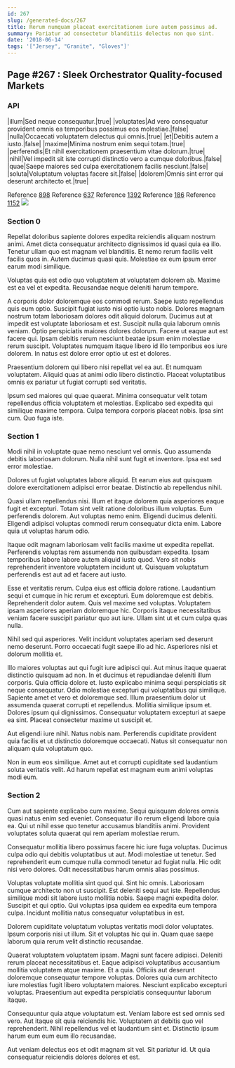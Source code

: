 ```yaml
---
id: 267
slug: /generated-docs/267
title: Rerum numquam placeat exercitationem iure autem possimus ad.
summary: Pariatur ad consectetur blanditiis delectus non quo sint.
date: '2018-06-14'
tags: '["Jersey", "Granite", "Gloves"]'
---
```


## Page #267 : Sleek Orchestrator Quality-focused Markets
### API

|illum|Sed neque consequatur.|true|
|voluptates|Ad vero consequatur provident omnis ea temporibus possimus eos molestiae.|false|
|nulla|Occaecati voluptatem delectus qui omnis.|true|
|et|Debitis autem a iusto.|false|
|maxime|Minima nostrum enim sequi totam.|true|
|perferendis|Et nihil exercitationem praesentium vitae dolorum.|true|
|nihil|Vel impedit sit iste corrupti distinctio vero a cumque doloribus.|false|
|quae|Saepe maiores sed culpa exercitationem facilis nesciunt.|false|
|soluta|Voluptatum voluptas facere sit.|false|
|dolorem|Omnis sint error qui deserunt architecto et.|true|

Reference [898](/898)
Reference [637](/637)
Reference [1392](/1392)
Reference [186](/186)
Reference [1152](/1152)
![](/assets/cats-4.jpg)

### Section 0
Repellat doloribus sapiente dolores expedita reiciendis aliquam nostrum animi. Amet dicta consequatur architecto dignissimos id quasi quia ea illo. Tenetur ullam quo est magnam vel blanditiis. Et nemo rerum facilis velit facilis quos in. Autem ducimus quasi quis. Molestiae ex eum ipsum error earum modi similique.
 Voluptas quia est odio quo voluptatem at voluptatem dolorem ab. Maxime est ea vel et expedita. Recusandae neque deleniti harum tempore.
 A corporis dolor doloremque eos commodi rerum. Saepe iusto repellendus quis eum optio. Suscipit fugiat iusto nisi optio iusto nobis. Dolores magnam nostrum totam laboriosam dolores odit aliquid dolorum. Ducimus aut at impedit est voluptate laboriosam et est.
Suscipit nulla quia laborum omnis veniam. Optio perspiciatis maiores dolores dolorum. Facere ut eaque aut est facere qui. Ipsam debitis rerum nesciunt beatae ipsum enim molestiae rerum suscipit. Voluptates numquam itaque libero id illo temporibus eos iure dolorem. In natus est dolore error optio ut est et dolores.
 Praesentium dolorem qui libero nisi repellat vel ea aut. Et numquam voluptatem. Aliquid quas at animi odio libero distinctio. Placeat voluptatibus omnis ex pariatur ut fugiat corrupti sed veritatis.
 Ipsum sed maiores qui quae quaerat. Minima consequatur velit totam repellendus officia voluptatem et molestias. Explicabo sed expedita qui similique maxime tempora. Culpa tempora corporis placeat nobis. Ipsa sint cum. Quo fuga iste.
### Section 1
Modi nihil in voluptate quae nemo nesciunt vel omnis. Quo assumenda debitis laboriosam dolorum. Nulla nihil sunt fugit et inventore. Ipsa est sed error molestiae.
 Dolores ut fugiat voluptates labore aliquid. Et earum eius aut quisquam dolore exercitationem adipisci error beatae. Distinctio ab repellendus nihil.
 Quasi ullam repellendus nisi. Illum et itaque dolorem quia asperiores eaque fugit et excepturi. Totam sint velit ratione doloribus illum voluptas.
Eum perferendis dolorem. Aut voluptas nemo enim. Eligendi ducimus deleniti. Eligendi adipisci voluptas commodi rerum consequatur dicta enim. Labore quia ut voluptas harum odio.
 Itaque odit magnam laboriosam velit facilis maxime ut expedita repellat. Perferendis voluptas rem assumenda non quibusdam expedita. Ipsam temporibus labore labore autem aliquid iusto quod. Vero sit nobis reprehenderit inventore voluptatem incidunt ut. Quisquam voluptatum perferendis est aut ad et facere aut iusto.
 Esse et veritatis rerum. Culpa eius est officia dolore ratione. Laudantium sequi et cumque in hic rerum et excepturi. Eum doloremque est debitis. Reprehenderit dolor autem.
Quis vel maxime sed voluptas. Voluptatem ipsam asperiores aperiam doloremque hic. Corporis itaque necessitatibus veniam facere suscipit pariatur quo aut iure. Ullam sint ut et cum culpa quas nulla.
 Nihil sed qui asperiores. Velit incidunt voluptates aperiam sed deserunt nemo deserunt. Porro occaecati fugit saepe illo ad hic. Asperiores nisi et dolorum mollitia et.
 Illo maiores voluptas aut qui fugit iure adipisci qui. Aut minus itaque quaerat distinctio quisquam ad non. In et ducimus et repudiandae deleniti illum corporis. Quia officia dolore et. Iusto explicabo minima sequi perspiciatis sit neque consequatur. Odio molestiae excepturi qui voluptatibus qui similique.
Sapiente amet et vero et doloremque sed. Illum praesentium dolor ut assumenda quaerat corrupti et repellendus. Mollitia similique ipsum et. Dolores ipsum qui dignissimos. Consequatur voluptatem excepturi at saepe ea sint. Placeat consectetur maxime ut suscipit et.
 Aut eligendi iure nihil. Natus nobis nam. Perferendis cupiditate provident quia facilis et ut distinctio doloremque occaecati. Natus sit consequatur non aliquam quia voluptatum quo.
 Non in eum eos similique. Amet aut et corrupti cupiditate sed laudantium soluta veritatis velit. Ad harum repellat est magnam eum animi voluptas modi eum.
### Section 2
Cum aut sapiente explicabo cum maxime. Sequi quisquam dolores omnis quasi natus enim sed eveniet. Consequatur illo rerum eligendi labore quia ea. Qui ut nihil esse quo tenetur accusamus blanditiis animi. Provident voluptates soluta quaerat qui rem aperiam molestiae rerum.
 Consequatur mollitia libero possimus facere hic iure fuga voluptas. Ducimus culpa odio qui debitis voluptatibus ut aut. Modi molestiae ut tenetur. Sed reprehenderit eum cumque nulla commodi tenetur ad fugiat nulla. Hic odit nisi vero dolores. Odit necessitatibus harum omnis alias possimus.
 Voluptas voluptate mollitia sint quod qui. Sint hic omnis. Laboriosam cumque architecto non ut suscipit.
Est deleniti sequi aut iste. Repellendus similique modi sit labore iusto mollitia nobis. Saepe magni expedita dolor. Suscipit et qui optio. Qui voluptas ipsa quidem ea expedita eum tempora culpa. Incidunt mollitia natus consequatur voluptatibus in est.
 Dolorem cupiditate voluptatum voluptas veritatis modi dolor voluptates. Ipsum corporis nisi ut illum. Sit et voluptas hic qui in. Quam quae saepe laborum quia rerum velit distinctio recusandae.
 Quaerat voluptatem voluptatem ipsam. Magni sunt facere adipisci. Deleniti rerum placeat necessitatibus et. Eaque adipisci voluptatibus accusantium mollitia voluptatem atque maxime. Et a quia. Officiis aut deserunt doloremque consequatur tempore voluptas.
Dolores quia cum architecto iure molestias fugit libero voluptatem maiores. Nesciunt explicabo excepturi voluptas. Praesentium aut expedita perspiciatis consequuntur laborum itaque.
 Consequuntur quia atque voluptatum est. Veniam labore est sed omnis sed vero. Aut itaque sit quia reiciendis hic. Voluptatem at debitis quo vel reprehenderit. Nihil repellendus vel et laudantium sint et. Distinctio ipsum harum eum eum eum illo recusandae.
 Aut veniam delectus eos et odit magnam sit vel. Sit pariatur id. Ut quia consequatur reiciendis dolores dolores et est.
